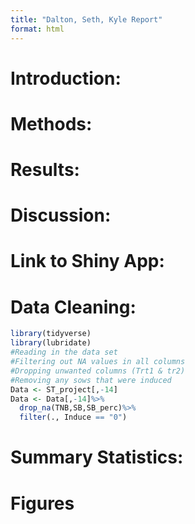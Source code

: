 ```yaml
---
title: "Dalton, Seth, Kyle Report"
format: html
---
```


# Introduction: 

# Methods: 

# Results: 

# Discussion: 

# Link to Shiny App:

# Data Cleaning: 

```r
library(tidyverse)
library(lubridate)
#Reading in the data set 
#Filtering out NA values in all columns
#Dropping unwanted columns (Trt1 & tr2)
#Removing any sows that were induced
Data <- ST_project[,-14]
Data <- Data[,-14]%>%
  drop_na(TNB,SB,SB_perc)%>%
  filter(., Induce == "0")
```

# Summary Statistics: 

# Figures
